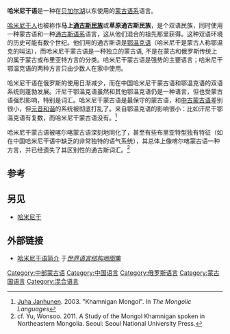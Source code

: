 {{bettertranslation}}
{{Infobox language
|name=哈米尼干语
|states=[[中国|中国]]、[[俄罗斯|俄罗斯]]、[[蒙古|蒙古]]
|region=[[鄂嫩河|鄂嫩河]]–[[额尔古纳河|额尔古纳河]]盆地、[[外贝加尔山脉|外贝加尔山脉]]
|speakers=2,000
|date=没有
|ref={{cn|date=August 2013}}
|familycolor=阿尔泰语系
|fam1=[[蒙古语族|蒙古语族]]
|fam2=中部
|iso3=none
|iso3comment=(列在[[鄂温克语|鄂温克语]]下)
|glotto=kham1281
|glottorefname=Khamnigan Mongol
}}

'''哈米尼干语'''是一种在[[贝加尔湖|贝加尔湖]]以东使用的[[蒙古语系|蒙古语系]]语言。

[[哈米尼干|哈米尼干人]]也被称作'''马上[[通古斯民族|通古斯民族]]'''或'''草原通古斯民族'''，是个双语民族，同时使用一种蒙古语和一种[[通古斯语族|通古斯语系]]语言，这从他们混合的祖先那里获得。这种双语环境的历史可能有数个世纪。他们用的通古斯语是[[鄂温克语|鄂温克语]]（哈米尼干是蒙古人称鄂温克的叫法），而哈米尼干蒙古语是一种独立的蒙古语, 不是在蒙古和俄罗斯传统上的属于蒙古或布里亚特方言的分类。哈米尼干蒙古语是强势的主要语言；哈米尼干鄂温克语的两种方言只由少数人在家中使用。

哈米尼干语在俄罗斯的使用日渐减少，而在中国哈米尼干蒙古语和鄂温克语的双语系统则蓬勃发展。汗尼干鄂温克语虽然和其他鄂温克语仍是一种语言，但也受蒙古语强烈影响，特别是词汇。哈米尼干蒙古语是最保守的蒙古语，和[[中古蒙古语|中古蒙古语]]差别很小，但[[元音和谐|元音和谐]]的系统被彻底打乱了。来自鄂温克语的影响很小：比如汗尼干鄂温克语有复数，而哈米尼干蒙古语没有。<ref>[[Juha_Janhunen|Juha Janhunen]]. 2003. "Khamnigan Mongol". In ''The Mongolic Languages''</ref>

哈米尼干蒙古语被喀尔喀蒙古语深刻地同化了，甚至有些布里亚特型独有特征（如在中国哈米尼干语中缺乏的非常独特的语气系统），其总体上像喀尔喀蒙古语一种方言，并已经遗失了其区别性的通古斯词汇。<ref>cf. Yu, Wonsoo. 2011. A Study of the Mongol Khamnigan spoken in Northeastern Mongolia. Seoul: Seoul National University Press.</ref>

==参考==
{{reflist}}

==另见==
*[[哈米尼干|哈米尼干]]

==外部链接==
*[http://wals.info/languoid/lect/wals_code_mkh 哈米尼干语简介] {{Wayback|url=http://wals.info/languoid/lect/wals_code_mkh |date=20120329070410 }}于''[[世界语言结构地图集|世界语言结构地图集]]''

{{蒙古语族}}
{{中国语言}}
[[Category:中部蒙古语|Category:中部蒙古语]]
[[Category:中国语言|Category:中国语言]]
[[Category:俄罗斯语言|Category:俄罗斯语言]]
[[Category:蒙古国语言|Category:蒙古国语言]]
[[Category:混合语言|Category:混合语言]]